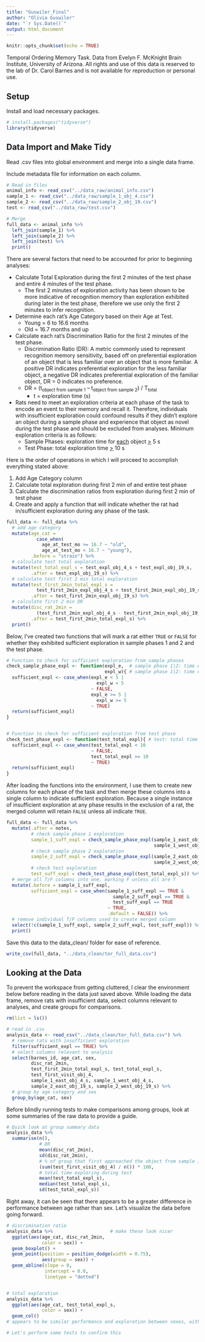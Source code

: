 ```yaml
---
title: "Guswiler_Final"
author: "Olivia Guswiler"
date: "`r Sys.Date()`"
output: html_document
---
```


```r
knitr::opts_chunk$set(echo = TRUE)
```

Temporal Ordering Memory Task. Data from Evelyn F. McKnight Brain Institute, University of Arizona. All rights and use of this data is reserved to the lab of Dr. Carol Barnes and is not available for reproduction or personal use.

## Setup

Install and load necessary packages.

```r
# install.packages("tidyverse")
library(tidyverse)
```

## Data Import and Make Tidy

Read .csv files into global environment and merge into a single data frame.

Include metadata file for information on each column.

```r
# Read in files
animal_info <- read_csv("../data_raw/animal_info.csv")
sample_1 <- read_csv("../data_raw/sample_1_obj_4.csv")
sample_2 <- read_csv("../data_raw/sample_2_obj_19.csv")
test <- read_csv("../data_raw/test.csv")

# Merge
full_data <- animal_info %>% 
  left_join(sample_1) %>% 
  left_join(sample_2) %>% 
  left_join(test) %>% 
  print()
```

There are several factors that need to be accounted for prior to beginning analyses:

-   Calculate Total Exploration during the first 2 minutes of the test phase and entire 4 minutes of the test phase.
    -   The first 2 minutes of exploration activity has been shown to be more indicative of recognition memory than exploration exhibited during later in the test phase, therefore we use only the first 2 minutes to infer recognition.
-   Determine each rat's Age Category based on their Age at Test.
    -   Young = 6 to 16.6 months
    -   Old = 16.7 months and up
-   Calculate each rat's Discrimination Ratio for the first 2 minutes of the test phase.
    -   Discrimination Ratio (DR): A metric commonly used to represent recognition memory sensitivity, based off on preferential exploration of an object that is less familiar over an object that is more familiar. A positive DR indicates preferential exploration for the less familiar object, a negative DR indicates preferential exploration of the familiar object, DR = 0 indicates no preference.
    -   DR = (t~object from sample 1~ – t~object from sample 2~) / T~total~
        -   t = exploration time (s)
-   Rats need to meet an exploration criteria at each phase of the task to encode an event to their memory and recall it. Therefore, individuals with insufficient exploration could confound results if they didn't explore an object during a sample phase and experience that object as novel during the test phase and should be excluded from analyses. Minimum exploration criteria is as follows:
    -   Sample Phases: exploration time for [each]{.underline} object [\>]{.underline} 5 s
    -   Test Phase: total exploration time [\>]{.underline} 10 s

Here is the order of operations in which I will proceed to accomplish everything stated above:

1.  Add Age Category column
2.  Calculate total exploration during first 2 min of and entire test phase
3.  Calculate the discrimination ratios from exploration during first 2 min of test phase
4.  Create and apply a function that will indicate whether the rat had in/sufficient exploration during any phase of the task.

```r
full_data <- full_data %>% 
  # add age category
  mutate(age_cat =
           case_when(
             age_at_test_mo >= 16.7 ~ "old",
             age_at_test_mo < 16.7 ~ "young"),
         .before = "strain") %>% 
  # calculate test total exploration
  mutate(test_total_expl_s = test_expl_obj_4_s + test_expl_obj_19_s,
         .after = test_expl_obj_19_s) %>% 
  # calculate test first 2 min total exploration
  mutate(test_first_2min_total_expl_s =
           test_first_2min_expl_obj_4_s + test_first_2min_expl_obj_19_s,
         .after = test_first_2min_expl_obj_19_s) %>% 
  # calculate first 2 min DR
  mutate(disc_rat_2min = 
           (test_first_2min_expl_obj_4_s - test_first_2min_expl_obj_19_s) / test_first_2min_total_expl_s,
         .after = test_first_2min_total_expl_s) %>% 
  print()
```

Below, I've created two functions that will mark a rat either `TRUE` or `FALSE` for whether they exhibited sufficient exploration in sample phases 1 and 2 and the test phase.

```r
# Function to check for sufficient exploration from sample phases
check_sample_phase_expl <- function(expl_e,  # sample phase 1|2: time exploring East object
                                    expl_w){ # sample phase 1|2: time exploring West object
  sufficient_expl <- case_when(expl_e < 5 |
                                 expl_w < 5
                               ~ FALSE,
                               expl_e >= 5 |
                                 expl_w >= 5
                               ~ TRUE)
  return(sufficient_expl)
}


# Function to check for sufficient exploration from test phase
check_test_phase_expl <- function(test_total_expl){ # test: total time exploring both objects
  sufficient_expl <- case_when(test_total_expl < 10
                               ~ FALSE,
                               test_total_expl >= 10
                               ~ TRUE)
  return(sufficient_expl)
}
```

After loading the functions into the environment, I use them to create new columns for each phase of the task and then merge these columns into a single column to indicate sufficient exploration. Because a single instance of insufficient exploration at any phase results in the exclusion of a rat, the merged column will retain `FALSE` unless all indicate `TRUE`.

```r
full_data <- full_data %>%
  mutate(.after = notes,
         # check sample phase 1 exploration
         sample_1_suff_expl = check_sample_phase_expl(sample_1_east_obj_4_s,
                                                      sample_1_west_obj_4_s),
         # check sample phase 2 exploration
         sample_2_suff_expl = check_sample_phase_expl(sample_2_east_obj_19_s,
                                                      sample_2_west_obj_19_s),
         # check test exploration
         test_suff_expl = check_test_phase_expl(test_total_expl_s)) %>% 
  # merge all T/F columns into one, marking F unless all are T
  mutate(.before = sample_1_suff_expl,
         sufficient_expl = case_when(sample_1_suff_expl == TRUE &
                                       sample_2_suff_expl == TRUE &
                                       test_suff_expl == TRUE
                                     ~ TRUE,
                                     .default = FALSE)) %>% 
  # remove individual T/F columns used to create merged column
  select(!c(sample_1_suff_expl, sample_2_suff_expl, test_suff_expl)) %>% 
  print()
```

Save this data to the data_clean/ folder for ease of reference.

```r
write_csv(full_data, "../data_clean/tor_full_data.csv")
```

## Looking at the Data

To prevent the workspace from getting cluttered, I clear the environment below before reading in the data just saved above. While loading the data frame, remove rats with insufficient data, select columns relevant to analyses, and create groups for comparisons.

```r
rm(list = ls())

# read in .csv
analysis_data <- read_csv("../data_clean/tor_full_data.csv") %>% 
  # remove rats with insufficient exploration
  filter(sufficient_expl == TRUE) %>% 
  # select columns relevant to analysis
  select(barnes_id, age_cat, sex,
         disc_rat_2min,
         test_first_2min_total_expl_s, test_total_expl_s,
         test_first_visit_obj_4,
         sample_1_east_obj_4_s, sample_1_west_obj_4_s,
         sample_2_east_obj_19_s, sample_2_west_obj_19_s) %>% 
  # group by age category and sex
  group_by(age_cat, sex)
```

Before blindly running tests to make comparisons among groups, look at some summaries of the raw data to provide a guide.

```r
# Quick look at group summary data
analysis_data %>%
  summarise(n(),
            # DR
            mean(disc_rat_2min),
            sd(disc_rat_2min),
            # % of group that first approached the object from sample 1
            (sum(test_first_visit_obj_4) / n()) * 100,
            # total time exploring during test
            mean(test_total_expl_s),
            median(test_total_expl_s),
            sd(test_total_expl_s))
```

Right away, it can be seen that there appears to be a greater difference in performance between age rather than sex. Let's visualize the data before going forward.

```r
# discrimination ratio
analysis_data %>%                     # make these look nicer
  ggplot(aes(age_cat, disc_rat_2min,
             color = sex)) +
  geom_boxplot() +
  geom_point(position = position_dodge(width = 0.75),
             aes(group = sex)) +
  geom_abline(slope = 0,
              intercept = 0.0,
              linetype = "dotted")


# total exploration
analysis_data %>% 
  ggplot(aes(age_cat, test_total_expl_s,
             color = sex)) +
  geom_col()
# appears to be similar performance and exploration between sexes, within age categories

# Let's perform some tests to confirm this
```
